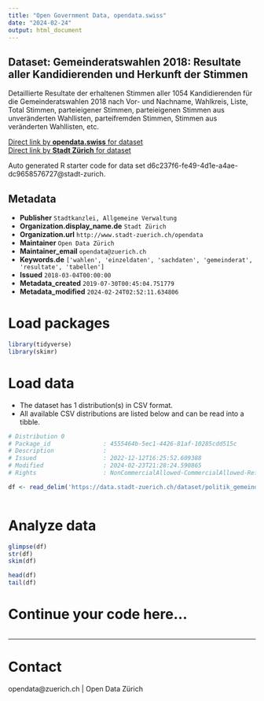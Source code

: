```yaml
---
title: "Open Government Data, opendata.swiss"
date: "2024-02-24"
output: html_document
---
```


## Dataset: Gemeinderatswahlen 2018: Resultate aller Kandidierenden und Herkunft der Stimmen

Detaillierte Resultate der erhaltenen Stimmen aller 1054 Kandidierenden für die Gemeinderatswahlen 2018 nach Vor- und Nachname, Wahlkreis, Liste, Total Stimmen, parteieigener Stimmen, parteieigenen Stimmen aus unveränderten Wahllisten, parteifremden Stimmen, Stimmen aus veränderten Wahllisten, etc.



[Direct link by **opendata.swiss** for dataset](https://opendata.swiss/de/dataset/gemeinderatswahlen-2018-resultate-aller-kandidierenden-und-herkunft-der-stimmen2)<br>
[Direct link by **Stadt Zürich** for dataset](https://data.stadt-zuerich.ch/dataset/politik_gemeinderatswahlen_2018_resultate)

Auto generated R starter code for data set d6c237f6-fe49-4d1e-a4ae-dc9658576727@stadt-zurich.

## Metadata

- **Publisher** `Stadtkanzlei, Allgemeine Verwaltung`
- **Organization.display_name.de** `Stadt Zürich`
- **Organization.url** `http://www.stadt-zuerich.ch/opendata`
- **Maintainer** `Open Data Zürich`
- **Maintainer_email** `opendata@zuerich.ch`
- **Keywords.de** `['wahlen', 'einzeldaten', 'sachdaten', 'gemeinderat', 'resultate', 'tabellen']`
- **Issued** `2018-03-04T00:00:00`
- **Metadata_created** `2019-07-30T00:45:04.751779`
- **Metadata_modified** `2024-02-24T02:52:11.634806`


# Load packages

```r

library(tidyverse)
library(skimr)

```

# Load data

-   The dataset has 1 distribution(s) in CSV format.
-   All available CSV distributions are listed below and can be read into a tibble.

```r

# Distribution 0
# Package_id               : 4555464b-5ec1-4426-81af-10285cdd515c
# Description              : 
# Issued                   : 2022-12-12T16:25:52.609388
# Modified                 : 2024-02-23T21:28:24.590865
# Rights                   : NonCommercialAllowed-CommercialAllowed-ReferenceNotRequired

df <- read_delim('https://data.stadt-zuerich.ch/dataset/politik_gemeinderatswahlen_2018_resultate/download/GRW_2018_resultate_und_herkunft_der_stimmen.csv')



```

# Analyze data

```r

glimpse(df)
str(df)
skim(df)

head(df)
tail(df)

```

# Continue your code here...

```r

```

------------------------------------------------------------------------

# Contact

opendata@zuerich.ch | Open Data Zürich

